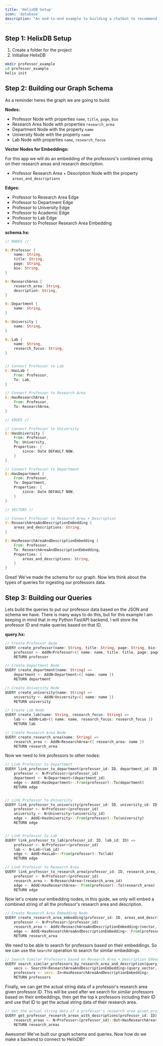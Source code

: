 ```yaml
---
title: 'HelixDB Setup'
icon: 'database'
description: "An end-to-end example to building a chatbot to recommend professors."
---
```


## Step 1: HelixDB Setup

1. Create a folder for the project
2. Initialise HelixDB

```bash
mkdir professor_example
cd professor_example
helix init
```

## Step 2: Building our Graph Schema

As a reminder heres the graph we are going to build:

**Nodes:**

- Professor Node with properties `name`, `title`, `page`, `bio`
- Research Area Node with properties `research_area`
- Department Node with the property `name`
- University Node with the property `name`
- Lab Node with properties `name`, `research_focus`

**Vector Nodes for Embeddings:**

For this app we will do an embedding of the professors's combined string on their research areas and research description.

- Professor Research Area + Description Node with the property `areas_and_descriptions`

**Edges:**

- Professor to Research Area Edge
- Professor to Department Edge
- Professor to University Edge
- Professor to Academic Edge
- Professor to Lab Edge
- Professor to Professor Research Area Embedding

**schema.hx:**

```rust
// NODES //

N::Professor {
    name: String,
    title: String,
    page: String,
    bio: String,
}

N::ResearchArea {
    research_area: String,
    description: String,
}

N::Department {
    name: String,
}   

N::University {
    name: String,
}

N::Lab {
    name: String,
    research_focus: String,
}


// Connect Professor to Lab
E::HasLab {
    From: Professor,
    To: Lab,
}

// Connect Professor to Research Area
E::HasResearchArea {
    From: Professor,
    To: ResearchArea,
}

// EDGES //

// Connect Professor to University
E::HasUniversity {
    From: Professor,
    To: University,
    Properties: {
        since: Date DEFAULT NOW,
    }
}

// Connect Professor to Department
E::HasDepartment {
    From: Professor,
    To: Department,
    Properties: {
        since: Date DEFAULT NOW,
    }
}

// VECTORS //

// Connect Professor to Research Area + Description
V::ResearchAreaAndDescriptionEmbedding {
    areas_and_descriptions: String,
}

E::HasResearchAreaAndDescriptionEmbedding {
    From: Professor,
    To: ResearchAreaAndDescriptionEmbedding,
    Properties: {
        areas_and_descriptions: String,
    }
}
```

Great! We've made the schema for our graph. Now lets think about the types of queries for ingesting our professors data.

## Step 3: Building our Queries

Lets build the queries to put our professor data based on the JSON and schema we have. There is many ways to do this, but for this
example I am keeping in mind that in my Python FastAPI backend, I will store the professor ID and make queries based on that ID.

**query.hx:**
```rust
// Create Professor Node
QUERY create_professor(name: String, title: String, page: String, bio: String ) =>
    professor <- AddN<Professor>({ name: name, title: title, page: page, bio: bio })
    RETURN professor

// Create Department Node
QUERY create_department(name: String) =>
    department <- AddN<Department>({ name: name })
    RETURN department

// Create University Node
QUERY create_university(name: String) =>
    university <- AddN<University>({ name: name })
    RETURN university

// Create Lab Node
QUERY create_lab(name: String, research_focus: String) =>
    lab <- AddN<Lab>({ name: name, research_focus: research_focus })
    RETURN lab

// Create Research Area Node
QUERY create_research_area(name: String) =>
    research_area <- AddN<ResearchArea>({ research_area: name })
    RETURN research_area
```

Now we need to link professors to other nodes:


```rust
// Link Professor to Department
QUERY link_professor_to_department(professor_id: ID, department_id: ID) =>
    professor <- N<Professor>(professor_id)
    department <- N<Department>(department_id)
    edge <- AddE<HasDepartment>::From(professor)::To(department)
    RETURN edge


// Link Professor to University
QUERY link_professor_to_university(professor_id: ID, university_id: ID) =>
    professor <- N<Professor>(professor_id)
    university <- N<University>(university_id)
    edge <- AddE<HasUniversity>::From(professor)::To(university)
    RETURN edge


// Link Professor to Lab
QUERY link_professor_to_lab(professor_id: ID, lab_id: ID) =>
    professor <- N<Professor>(professor_id)
    lab <- N<Lab>(lab_id)
    edge <- AddE<HasLab>::From(professor)::To(lab)
    RETURN edge

// Link Professor to Research Area
QUERY link_professor_to_research_area(professor_id: ID, research_area_id: ID) =>
    professor <- N<Professor>(professor_id)
    research_area <- N<ResearchArea>(research_area_id)
    edge <- AddE<HasResearchArea>::From(professor)::To(research_area)
    RETURN edge
```

Now let's create our embedding nodes, in this guide, we only will embed a combined string of all the professor's research area and description.

```rust
// Create Research Area Embedding Node
QUERY create_research_area_embedding(professor_id: ID, areas_and_descriptions: String, vector: [F64]) =>
    professor <- N<Professor>(professor_id)
    research_area <- AddV<ResearchAreaAndDescriptionEmbedding>(vector, { areas_and_descriptions: areas_and_descriptions })
    edge <- AddE<HasResearchAreaAndDescriptionEmbedding>::From(professor)::To(research_area)
    RETURN research_area
```

We need to be able to search for professors based on their embeddings. So we can use the `SearchV` operation to search for similar embeddings.

```rust
// Search Similar Professors based on Research Area + Description Embedding
QUERY search_similar_professors_by_research_area_and_description(query_vector: [F64], k: I64) =>
    vecs <- SearchV<ResearchAreaAndDescriptionEmbedding>(query_vector, k)
    professors <- vecs::In<HasResearchAreaAndDescriptionEmbedding>
    RETURN professors
```

Finally, we can get the actual string data of a professor's research area given professor ID. This will be
used after we search for similar professors based on their embeddings, then get the top k professors including
their ID and use that ID to get the actual string data of their research area.

```rust
// Get the actual string data of a professor's research area given professor ID
QUERY get_professor_research_areas_with_descriptions(professor_id: ID) =>
    research_areas <- N<Professor>(professor_id)::Out<HasResearchArea>
    RETURN research_areas

```

Awesome! We've built our graph schema and queries. Now how do we make a backend to connect to HelixDB?